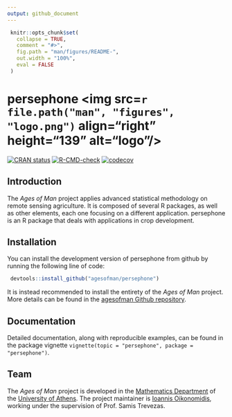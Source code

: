 ```yaml
---
output: github_document
---
```


<!-- README.md is generated from README.Rmd. Please edit that file -->

```r
 knitr::opts_chunk$set(
   collapse = TRUE,
   comment = "#>",
   fig.path = "man/figures/README-",
   out.width = "100%",
   eval = FALSE
 )
```

# persephone <img src=`r file.path("man", "figures", "logo.png")` align="right" height="139" alt="logo"/>

<!-- badges: start -->
[![CRAN status](https://www.r-pkg.org/badges/version/persephone)](https://CRAN.R-project.org/package=persephone)
[![R-CMD-check](https://github.com/agesofman/persephone/actions/workflows/R-CMD-check.yaml/badge.svg)](https://github.com/agesofman/persephone/actions/workflows/R-CMD-check.yaml)
[![codecov](https://codecov.io/gh/agesofman/persephone/branch/main/graph/badge.svg)](https://codecov.io/gh/agesofman/persephone)
<!-- badges: end -->

## Introduction

The *Ages of Man* project applies advanced statistical methodology on remote sensing agriculture. It is composed of several R packages, as well as other elements, each one focusing on a different application. persephone is an R package that deals with applications in crop development.

## Installation

You can install the development version of persephone from github by running the following line of code:

```r
 devtools::install_github("agesofman/persephone")
```

It is instead recommended to install the entirety of the *Ages of Man* project. More details can be found in the [agesofman Github repository](https://github.com/agesofman/agesofman "agesofman Github repository").

## Documentation

Detailed documentation, along with reproducible examples, can be found in the package vignette `vignette(topic = "persephone", package = "persephone")`.

## Team

The *Ages of Man* project is developed in the 
[Mathematics Department](https://en.math.uoa.gr/ "Mathematics Department Homepage") of the [University of Athens](https://en.uoa.gr/ "University of Athens Homepage"). The project maintainer is [Ioannis Oikonomidis](http://users.uoa.gr/~goikon/ "Ioannis Oikonomidis Homepage"), working under the supervision of Prof. Samis Trevezas.
